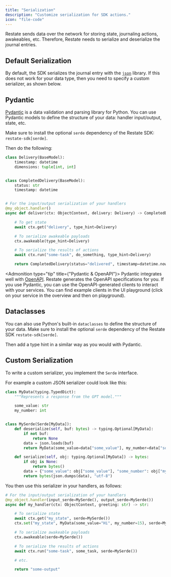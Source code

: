```yaml
---
title: "Serialization"
description: "Customize serialization for SDK actions."
icon: "file-code"
---
```


Restate sends data over the network for storing state, journaling actions, awakeables, etc.
Therefore, Restate needs to serialize and deserialize the journal entries.

## Default Serialization
By default, the SDK serializes the journal entry with the [`json`](https://docs.python.org/3/library/json.html#) library.
If this does not work for your data type, then you need to specify a custom serializer, as shown below.

## Pydantic

[Pydantic](https://docs.pydantic.dev/latest/) is a data validation and parsing library for Python.
You can use Pydantic models to define the structure of your data: handler input/output, state, etc.

Make sure to install the optional `serde` dependency of the Restate SDK: `restate-sdk[serde]`.

Then do the following:

```python {"CODE_LOAD::python/src/develop/serialization.py#using_pydantic"} 
class Delivery(BaseModel):
    timestamp: datetime
    dimensions: tuple[int, int]


class CompletedDelivery(BaseModel):
    status: str
    timestamp: datetime


# For the input/output serialization of your handlers
@my_object.handler()
async def deliver(ctx: ObjectContext, delivery: Delivery) -> CompletedDelivery:

    # To get state
    await ctx.get("delivery", type_hint=Delivery)

    # To serialize awakeable payloads
    ctx.awakeable(type_hint=Delivery)

    # To serialize the results of actions
    await ctx.run("some-task", do_something, type_hint=Delivery)

    return CompletedDelivery(status="delivered", timestamp=datetime.now())
```

<Admonition type="tip" title={"Pydantic & OpenAPI"}>
    Pydantic integrates well with [OpenAPI](https://www.openapis.org/). Restate generates the OpenAPI specifications for you.
    If you use Pydantic, you can use the OpenAPI-generated clients to interact with your services.
    You can find example clients in the UI playground (click on your service in the overview and then on playground).
</Admonition>

## Dataclasses

You can also use Python's built-in `dataclasses` to define the structure of your data.
Make sure to install the optional `serde` dependency of the Restate SDK `restate-sdk[serde]`.

Then add a type hint in a similar way as you would with Pydantic.

## Custom Serialization

To write a custom serializer, you implement the `Serde` interface.

For example a custom JSON serializer could look like this:

```python {"CODE_LOAD::python/src/develop/serialization.py#custom"} 
class MyData(typing.TypedDict):
    """Represents a response from the GPT model."""

    some_value: str
    my_number: int


class MySerde(Serde[MyData]):
    def deserialize(self, buf: bytes) -> typing.Optional[MyData]:
        if not buf:
            return None
        data = json.loads(buf)
        return MyData(some_value=data["some_value"], my_number=data["some_number"])

    def serialize(self, obj: typing.Optional[MyData]) -> bytes:
        if obj is None:
            return bytes()
        data = {"some_value": obj["some_value"], "some_number": obj["my_number"]}
        return bytes(json.dumps(data), "utf-8")
```

You then use this serializer in your handlers, as follows:

```python {"CODE_LOAD::python/src/develop/serialization.py#using_custom_serde"} 
# For the input/output serialization of your handlers
@my_object.handler(input_serde=MySerde(), output_serde=MySerde())
async def my_handler(ctx: ObjectContext, greeting: str) -> str:

    # To serialize state
    await ctx.get("my_state", serde=MySerde())
    ctx.set("my_state", MyData(some_value="Hi", my_number=15), serde=MySerde())

    # To serialize awakeable payloads
    ctx.awakeable(serde=MySerde())

    # To serialize the results of actions
    await ctx.run("some-task", some_task, serde=MySerde())

    # etc.

    return "some-output"
```